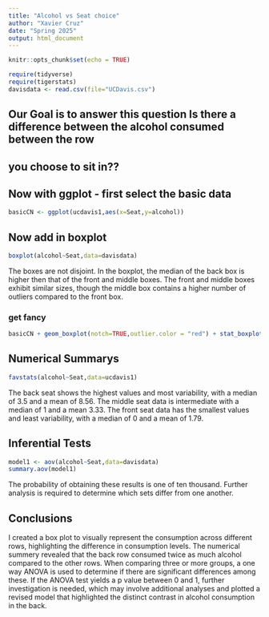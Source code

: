 ```yaml
---
title: "Alcohol vs Seat choice"
author: "Xavier Cruz"
date: "Spring 2025" 
output: html_document
---
```


```r
knitr::opts_chunk$set(echo = TRUE)
```

```r
require(tidyverse)
require(tigerstats)
davisdata <- read.csv(file="UCDavis.csv")
```
## Our Goal is to answer this question Is there a difference between the alcohol consumed between the row
## you choose to sit in??

## Now with ggplot - first select the basic data

```r
basicCN <- ggplot(ucdavis1,aes(x=Seat,y=alcohol))
```
## Now add in boxplot

```r
boxplot(alcohol~Seat,data=davisdata)
```

  The boxes are not disjoint. In the boxplot, the median of the back box is higher then that of the front and middle boxes. The front and middle boxes exhibit similar sizes, though the middle box contains a higher number of outliers compared to the front box.
  
### get fancy  

```r
basicCN + geom_boxplot(notch=TRUE,outlier.color = "red") + stat_boxplot(geom ='errorbar') + labs(title="Fancy notch boxplot \n with 2 lines")
```

## Numerical Summarys 

```r
favstats(alcohol~Seat,data=ucdavis1)
```

The back seat shows the highest values and most variability, with a median of 3.5 and a mean of 8.56. The middle seat data is intermediate with a median of 1 and a mean 3.33. The front seat data has the smallest values and least variability, with a median of 0 and a mean of 1.79.

## Inferential Tests

```r
model1 <- aov(alcohol~Seat,data=davisdata)
summary.aov(model1)
```

The probability of obtaining these results is one of ten thousand. Further analysis is required to determine which sets differ from one another.

## Conclusions

I created a box plot to visually represent the consumption across different rows, highlighting the difference in consumption levels. The numerical summery revealed that the back row consumed twice as much alcohol compared to the other rows. When comparing three or more groups, a one way ANOVA is used to determine if there are significant differences among these. If the ANOVA test yields a p value between 0 and 1, further investigation is needed, which may involve additional analyses and plotted a revised  model that highlighted the distinct contrast in alcohol consumption in the back.


